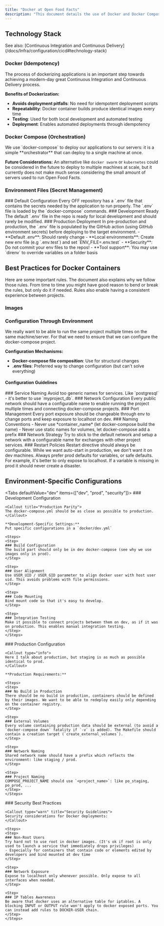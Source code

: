 ```yaml
---
title: "Docker at Open Food Facts"
description: "This document details the use of Docker and Docker Compose at Open Food Facts, covering best practices for containerization, orchestration, and secret management. It also provides guidelines for creating robust and secure Docker images and configurations."
---
```



## Technology Stack

<Callout title="Related Documentation">
See also: [Continuous Integration and Continuous Delivery](/docs/Infra/configuration/cicd#technology-stack)
</Callout>

### Docker (Idempotency)

<Callout title="Modern CI/CD">
The process of dockerizing applications is an important step towards achieving a modern-day great Continuous Integration and Continuous Delivery process.
</Callout>

**Benefits of Dockerization:**
- **Avoids deployment pitfalls**: No need for idempotent deployment scripts
- **Repeatability**: Docker container builds produce identical images every time
- **Testing**: Used for both local development and automated testing
- **Deployment**: Enables automated deployments through idempotency

<Cards>
  <Card title="Idempotency" description="Ability to re-run deployments multiple times without problems" />
  <Card title="Consistency" description="Same environment across development, testing, and production" />
  <Card title="Isolation" description="Applications run in isolated containers" />
</Cards>

### Docker Compose (Orchestration)

<Callout type="info" title="Simple Orchestration">
We use `docker-compose` to deploy our applications to our servers: it is a simple **orchestrator** that can deploy to a single machine at once.
</Callout>

**Future Considerations:**
An alternative like `docker swarm` or `kubernetes` could be considered in the future to deploy to multiple machines at scale, but it currently does not make much sense considering the small amount of servers used to run Open Food Facts.

### Environment Files (Secret Management)

<Steps>
<Step>
### Default Configuration
Every OFF repository has a `.env` file that contains the secrets needed by the application to run properly. The `.env` file is loaded by the `docker-compose` commands.
</Step>

<Step>
### Development Ready
The default `.env` file in the repo is ready for local development and should rarely be modified.
</Step>

<Step>
### Production Deployment
In pre-production and production, the `.env` file is populated by the GitHub action (using GitHub environment secrets) before deploying to the target environment.
</Step>
</Steps>

<Callout type="warn" title="Important Warnings">
- **Default .env**: Should rarely change
- **Local environments**: Create new env file (e.g `.env.test`) and set `ENV_FILE=.env.test`
- **Security**: Do not commit your env files to the repos!
- **Tool support**: You may use `direnv` to override variables on a folder basis
</Callout>

## Best Practices for Docker Containers

<Callout title="Consistency Rules">
Here are some important rules. The document also explains why we follow those rules. From time to time you might have good reason to bend or break the rules, but only do it if needed. Rules also enable having a consistent experience between projects.
</Callout>

### Images

<Cards>
  <Card title="Official Images" description="If possible use an official image. If you use another image take a look at how it's built." />
  <Card title="Debian Base" description="We try to favor images based on Debian for consistency and manageability" />
  <Card title="Future Proof" description="Important to be future proof and rely on a good base" />
</Cards>

### Configuration Through Environment

<Callout title="Multiple Deployments">
We really want to be able to run the same project multiple times on the same machine/server. For that we need to ensure that we can configure the docker-compose project.
</Callout>

**Configuration Mechanisms:**
- **Docker-compose file composition**: Use for structural changes
- **.env files**: Preferred way to change configuration (but can't solve everything)

#### Configuration Guidelines

<Steps>
<Step>
### Service Naming
Avoid too generic names for services. Like `postgresql` - it's better to use `myproject_db`.
</Step>

<Step>
### Network Configuration
Every public network should have a configurable name to enable running the project multiple times and connecting docker-compose projects.
</Step>

<Step>
### Port Management
Every port exposure should be changeable through env to change ports and keep exposure to localhost on dev.
</Step>

<Step>
### Naming Conventions
- Never use *container_name* (let docker-compose build the name)
- Never use static names for volumes, let docker-compose add a prefix
</Step>

<Step>
### Network Strategy
Try to stick to the default network and setup a network with a configurable name for exchanges with other project services.
</Step>

<Step>
### Restart Policies
Restart directive should always be configurable. While we want auto-start in production, we don't want it on dev machines.
</Step>
</Steps>

<Callout type="success" title="Production Safety">
Always prefer prod defaults for variables, or safe defaults. For example, it's better to only expose to localhost. If a variable is missing in prod it should never create a disaster.
</Callout>

## Environment-Specific Configurations

<Tabs defaultValue="dev" items={["dev", "prod", "security"]}>
  <Tab value="dev">
    ### Development Configuration
    
    <Callout title="Production Parity">
    The docker-compose.yml should be as close as possible to production.
    </Callout>
    
    **Development-Specific Settings:**
    Put specific configurations in a `docker/dev.yml`
    
    <Steps>
    <Step>
    ### Build Configuration
    The build part should only be in dev docker-compose (see why we use images only in prod).
    </Step>
    
    <Step>
    ### User Alignment
    Use USER_UID / USER_GID parameter to align docker user with host user uid. This avoids problems with file permissions.
    </Step>
    
    <Step>
    ### Code Mounting
    Bind mount code so that it's easy to develop.
    </Step>
    
    <Step>
    ### Integration Testing
    Make it possible to connect projects between them on dev, as if it was on production. This enables manual integration testing.
    </Step>
    </Steps>
  </Tab>
  
  <Tab value="prod">
    ### Production Configuration
    
    <Callout type="info">
    Here I talk about production, but staging is as much as possible identical to prod.
    </Callout>
    
    **Production Requirements:**
    
    <Steps>
    <Step>
    ### No Build in Production
    There should be no build in production, containers should be defined by their images. We want to be able to redeploy easily only depending on the container registry.
    </Step>
    
    <Step>
    ### External Volumes
    Every volume containing production data should be external (to avoid a `docker-compose down` fatality if `-v` is added). The Makefile should contain a creation target (`create_external_volumes`).
    </Step>
    
    <Step>
    ### Network Naming
    Shared network name should have a prefix which reflects the environment: like staging / prod.
    </Step>
    
    <Step>
    ### Project Naming
    COMPOSE_PROJECT_NAME should use `<project_name>`: like po_staging, po_prod, ...
    </Step>
    </Steps>
  </Tab>
  
  <Tab value="security">
    ### Security Best Practices
    
    <Callout type="warn" title="Security Guidelines">
    Security considerations for Docker deployments:
    </Callout>
    
    <Steps>
    <Step>
    ### Non-Root Users
    Try hard not to use root in docker images. (It's ok if root is only used to launch a service that immediately drops privileges)
    - Especially for containers that contain code or elements edited by developers and bind mounted at dev time
    </Step>
    
    <Step>
    ### Network Exposure
    Expose to localhost only whenever possible. Only expose to all interfaces when needed.
    </Step>
    
    <Step>
    ### IP Tables Awareness
    Be aware that docker uses an alternative table for iptables. A blocking INPUT or OUTPUT rule won't apply to docker exposed ports. You can instead add rules to DOCKER-USER chain.
    </Step>
    </Steps>
  </Tab>
</Tabs>

<Card
  title="Infrastructure Issue"
  href="https://github.com/openfoodfacts/openfoodfacts-infrastructure/issues/146"
  description="See related infrastructure issue for more details"
/>
